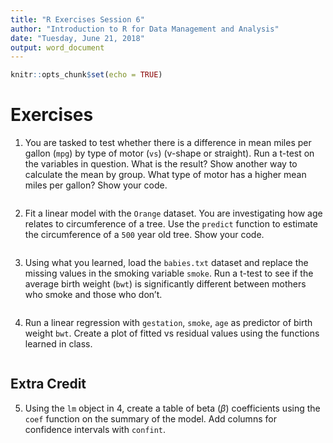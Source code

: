 ```yaml
---
title: "R Exercises Session 6"
author: "Introduction to R for Data Management and Analysis"
date: "Tuesday, June 21, 2018"
output: word_document
---
```


```r
knitr::opts_chunk$set(echo = TRUE)
```

# Exercises

1. You are tasked to test whether there is a difference in mean miles per gallon (`mpg`) by type of motor (`vs`) (v-shape or straight). Run a t-test on the variables in question. What is the result? Show another way to calculate the mean by group. What type of motor has a higher mean miles per gallon? Show your code.

```r

```

2. Fit a linear model with the `Orange` dataset. You are investigating how age relates to circumference of a tree. Use the `predict` function to estimate the circumference of a `500` year old tree. Show your code. 

```r

```

3. Using what you learned, load the `babies.txt` dataset and replace the missing values in the smoking variable `smoke`. Run a t-test to see if the average birth weight (`bwt`) is significantly different between mothers who smoke and those who don't.

```r

```

4. Run a linear regression with `gestation`, `smoke`, `age` as predictor of birth weight `bwt`. Create a plot of fitted vs residual values using the functions learned in class. 

```r

```

## Extra Credit 

5. Using the `lm` object in 4, create a table of beta ($\beta$) coefficients using the `coef` function on the summary of the model. Add columns for confidence intervals with `confint`.

```r

```

